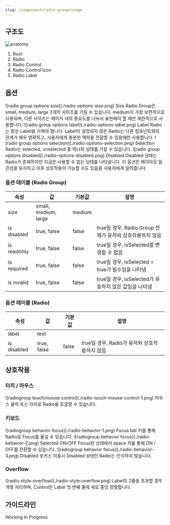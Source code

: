 ```yaml
---
slug: /component/radio-group/usage
---
```


## 구조도

<Anatomy>![anatomy](./anatomy.png)</Anatomy>

1. Root
2. Radio
3. Radio Control
4. Radio Control Icon
5. Radio Label

## 옵션

<HalfCard>
  <HalfCardImageCell>
    ![radio group options size](./radio-options-size.png)
  </HalfCardImageCell>
  <HalfCardDescriptionCell>
    <HalfCardDescriptionTitle>Size</HalfCardDescriptionTitle>
    <HalfCardDescription>
      Radio Group은 small, medium, large 3개의 사이즈를 가질 수 있습니다.
      medium이 가장 보편적으로 사용되며, 다른 사이즈는 페이지 내의 중요도를
      나눠서 표현해야 할 때만 제한적으로 사용합니다.
    </HalfCardDescription>
  </HalfCardDescriptionCell>
</HalfCard>

<HalfCard>
  <HalfCardImageCell>
    ![radio group options label](./radio-options-label.png)
  </HalfCardImageCell>
  <HalfCardDescriptionCell>
    <HalfCardDescriptionTitle>Label</HalfCardDescriptionTitle>
    <HalfCardDescription>
      Radio는 항상 Label을 가져야 합니다. Label이 설정되지 않은 Radio는 다른
      컴포넌트와의 관계가 매우 명확하고, 사용자에게 충분한 맥락을 전달할 수
      있을때만 사용합니다.
    </HalfCardDescription>
  </HalfCardDescriptionCell>
</HalfCard>

<HalfCard>
  <HalfCardImageCell>
    ![radio group options selection](./radio-options-selection.png)
  </HalfCardImageCell>
  <HalfCardDescriptionCell>
    <HalfCardDescriptionTitle>Selection</HalfCardDescriptionTitle>
    <HalfCardDescription>
      Radio는 selected, unselected 중 하나의 상태를 가질 수 있습니다.
    </HalfCardDescription>
  </HalfCardDescriptionCell>
</HalfCard>

<HalfCard>
  <HalfCardImageCell>
    ![radio group options disabled](./radio-options-disabled.png)
  </HalfCardImageCell>
  <HalfCardDescriptionCell>
    <HalfCardDescriptionTitle>Disabled</HalfCardDescriptionTitle>
    <HalfCardDescription>
      Disabled 상태는 Radio가 존재하지만 지금은 사용할 수 없는 상태를
      나타냅니다. 이 옵션은 레이아웃 일관성을 유지하고 이후 상호작용이 가능할
      수도 있음을 사용자에게 알려줍니다.
    </HalfCardDescription>
  </HalfCardDescriptionCell>
</HalfCard>

### 옵션 테이블 (Radio Group)

| 속성        | 값                   | 기본값 | 설명                                                     |
| ----------- | -------------------- | ------ | -------------------------------------------------------- |
| size        | small, medium, large | medium |                                                          |
| is disabled | true, false          | false  | true일 경우, Radio Group 전체가 유저와 상호작용하지 않음 |
| is readonly | true, false          | false  | true일 경우, isSelected를 변경할 수 없음                 |
| is required | true, false          | false  | true일 경우, isSelected = true가 필수임을 나타냄         |
| is invalid  | true, false          | false  | true일 경우, isSelected가 유효하지 않은 값임을 나타냄    |

### 옵션 테이블 (Radio)

| 속성        | 값          | 기본값 | 설명                                          |
| ----------- | ----------- | ------ | --------------------------------------------- |
| label       | text        |        |                                               |
| is disabled | true, false | false  | true일 경우, Radio가 유저와 상호작용하지 않음 |

## 상호작용

### 터치 / 마우스

<FullCard>
  <FullCardImageCell>
    ![radiogroup touch/mouse control](./radio-touch-mouse-control-1.png)
  </FullCardImageCell>
  <FullCardDescription>
    마우스 클릭 또는 터치로 Radio를 토글할 수 있습니다.
  </FullCardDescription>
</FullCard>

<br />

### 키보드

<HalfCard>
  <HalfCardImageCell>
    ![radiogroup behavior focus](./radio-behavior-1.png)
  </HalfCardImageCell>
  <HalfCardDescriptionCell>
    <HalfCardDescriptionTitle>Focus</HalfCardDescriptionTitle>
    <HalfCardDescription>
      <Keyboard>tab</Keyboard> 키를 통해 Radio로 Focus를 옮길 수 있습니다.
    </HalfCardDescription>
  </HalfCardDescriptionCell>
</HalfCard>

<HalfCard>
  <HalfCardImageCell>
    ![radiogroup behavior focus](./radio-behavior-2.png)
  </HalfCardImageCell>
  <HalfCardDescriptionCell>
    <HalfCardDescriptionTitle>Selected ON/OFF</HalfCardDescriptionTitle>
    <HalfCardDescription>
      Focus된 상태에서 <Keyboard>space</Keyboard> 키를 통해 ON / OFF를 전환할 수
      있습니다.
    </HalfCardDescription>
  </HalfCardDescriptionCell>
</HalfCard>

<HalfCard>
  <HalfCardImageCell>
    ![radiogroup behavior focus](./radio-behavior-3.png)
  </HalfCardImageCell>
  <HalfCardDescriptionCell>
    <HalfCardDescriptionTitle>Disabled</HalfCardDescriptionTitle>
    <HalfCardDescription>
      포커스 이동시 Disabled 상태인 Radio는 인식하지 않습니다.
    </HalfCardDescription>
  </HalfCardDescriptionCell>
</HalfCard>

### Overflow

<FullCard>
  <FullCardImageCell>
    ![radio-style-overflow](./radio-style-overflow.png)
  </FullCardImageCell>
  <FullCardDescription>
    Label이 2줄을 초과할 경우 개행 처리하며, Control은 Label 첫 번째 줄에 세로 중앙 정렬합니다.
  </FullCardDescription>
</FullCard>

## 가이드라인

Working In Progress

